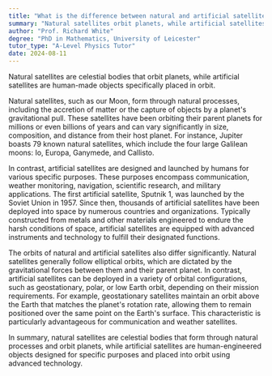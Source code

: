 ```yaml
---
title: "What is the difference between natural and artificial satellites?"
summary: "Natural satellites orbit planets, while artificial satellites are human-made objects designed to orbit various celestial bodies."
author: "Prof. Richard White"
degree: "PhD in Mathematics, University of Leicester"
tutor_type: "A-Level Physics Tutor"
date: 2024-08-11
---
```


Natural satellites are celestial bodies that orbit planets, while artificial satellites are human-made objects specifically placed in orbit.

Natural satellites, such as our Moon, form through natural processes, including the accretion of matter or the capture of objects by a planet's gravitational pull. These satellites have been orbiting their parent planets for millions or even billions of years and can vary significantly in size, composition, and distance from their host planet. For instance, Jupiter boasts 79 known natural satellites, which include the four large Galilean moons: Io, Europa, Ganymede, and Callisto.

In contrast, artificial satellites are designed and launched by humans for various specific purposes. These purposes encompass communication, weather monitoring, navigation, scientific research, and military applications. The first artificial satellite, Sputnik 1, was launched by the Soviet Union in 1957. Since then, thousands of artificial satellites have been deployed into space by numerous countries and organizations. Typically constructed from metals and other materials engineered to endure the harsh conditions of space, artificial satellites are equipped with advanced instruments and technology to fulfill their designated functions.

The orbits of natural and artificial satellites also differ significantly. Natural satellites generally follow elliptical orbits, which are dictated by the gravitational forces between them and their parent planet. In contrast, artificial satellites can be deployed in a variety of orbital configurations, such as geostationary, polar, or low Earth orbit, depending on their mission requirements. For example, geostationary satellites maintain an orbit above the Earth that matches the planet's rotation rate, allowing them to remain positioned over the same point on the Earth's surface. This characteristic is particularly advantageous for communication and weather satellites.

In summary, natural satellites are celestial bodies that form through natural processes and orbit planets, while artificial satellites are human-engineered objects designed for specific purposes and placed into orbit using advanced technology.
    